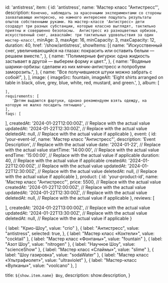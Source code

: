   id: 'antistress',
  item: {
    id: 'antistress',
    name: 'Мастер класс "Антистресс"',
    description:
      `Конечно, наблюдать за красочными экспериментами со стороны захватывающе интересно, но намного интереснее пощупать результаты опытов собственными руками.
      На мастер-классе 'Антистресс» дети создадут три разных субстанции, которые классно выглядят, тактильно приятны и совершенно безопасны. 
      Антистресс из разноцветных орбизов, искусственный снег, акваслайм: три тактильных удовольствия за один мастер-класс!`,
    minAge: 3,
    maxAge: 16,
    minCapacity: 3, 
    maxCapacity: 12, 
    duration: 40, 
    href: '/show/antistress',
    showItems: [{
        name: "Искусственный снег, увеличивающийся на глазах: покрасить или оставить белым — решаем вместе.",
      }, 
      {
        name: "Полимерные фигурки: одна жидкость застывает в другой — выберем форму и цвет.",
      },
      {
        name: "Водяные шарики-орбизы: сделаем из них мячик-антистресс и попробуем заморозить.",
      },
      {
        name: "Все получившиеся штуки можно забрать с собой!",
      },
    ],
    image: {
      imageSrc: fountain,
      imageAlt:
        'Eight shirts arranged on table in black, olive, grey, blue, white, red, mustard, and green.',
    },
    album: [
     
    ],
    requirements: [
       'Детям выдаются фартуки, однако рекомендуем взять одежду, на которую не жалко посадить пятнышко',
    ],
    faqs: [

],
createdAt: '2024-01-22T12:00:00Z', // Replace with the actual value
updatedAt: '2024-01-22T12:30:00Z', // Replace with the actual value
deletedAt: null, // Replace with the actual value if applicable
},
event: {
id: 'your-event-id',
name: 'Мастер класс "Антистресс"',
description: 'Event Description', // Replace with the actual value
date: '2024-01-22', // Replace with the actual value
startTime: '14:00:00', // Replace with the actual value
endTime: '15:00:00', // Replace with the actual value if applicable
duration: 40, // Replace with the actual value if applicable
createdAt: '2024-01-22T12:00:00Z', // Replace with the actual value
updatedAt: '2024-01-22T12:30:00Z', // Replace with the actual value
deletedAt: null, // Replace with the actual value if applicable
},
product: {
id: 'your-product-id',
name: 'Мастер класс "Антистресс"',
price: 5500, // Replace with the actual value
createdAt: '2024-01-22T12:00:00Z', // Replace with the actual value
updatedAt: '2024-01-22T12:30:00Z', // Replace with the actual value
deletedAt: null, // Replace with the actual value if applicable
},
reviews: [

],
createdAt: '2024-01-22T13:00:00Z', // Replace with the actual value
updatedAt: '2024-01-22T13:30:00Z', // Replace with the actual value
deletedAt: null, // Replace with the actual value if applicable
}

  {
    label: "Крио-Шоу",
    value: "crio"
  },
  {
    label: "Антистресс",
    value: "antistress",
    selected: true,
  },
  {
    label: "Мастер класс «Коктели»",
    value: "cocktail"
  },
  {
    label: "Мастер класс «Фонтаны»",
    value: "fountain"
  },
  {
    label: "Азот Шоу",
    value: "nitrogen"
  },
  {
    label: "Научное Шоу",
    value: "scienceShow"
  },
  {
    label: "Мастер класс «Слаймы»",
    value: "slime"
  },
  {
    label: "Шоу газировка",
    value: "sodaWater"
  },
  {
    label: "Мастер класс «Ультрафиолет»",
    value: "ultraviolet"
  },
  {
    label: "Мастер-класс «Вулканы»",
    value: "voolcano"
  },
]

  title: `${show.item.name} Шоу`,
  description: show.description,
}

<Show show={show} orderOptions={orderOptions}/>
